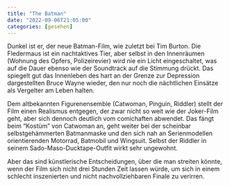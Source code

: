 ```yaml
---
title: "The Batman"
date: "2022-09-06T21:05:00"
categories: [gesehen]
---
```


Dunkel ist er, der neue Batman-Film, wie zuletzt bei Tim Burton. Die Fledermaus ist ein nachtaktives Tier, aber selbst in den Innenräumen (Wohnung des Opfers, Polizeirevier) wird nie ein Licht eingeschaltet, was auf die Dauer ebenso wie der Soundtrack auf die Stimmung drückt. Das spiegelt gut das Innenleben des hart an der Grenze zur Depression dargestellten Bruce Wayne wieder, den nur noch die nächtlichen Einsätze als Vergelter am Leben halten.

Dem altbekannten Figurenensemble (Catwoman, Pinguin, Riddler) stellt der Film einen Realismus entgegen, der zwar nicht so weit wie der Joker-Film geht, aber sich dennoch deutlich vom comichaften abwendet. Das fängt beim "Kostüm" von Catwoman an, geht weiter bei der scheinbar selbstgehämmerten Batmanmaske und den sich nah an Serienmodellen orientierenden Motorrad, Batmobil und Wingsuit. Selbst der Riddler in seinem Sado-Maso-Ducktape-Outfit wirkt sehr ungewohnt.

Aber das sind künstlerische Entscheidungen, über die man streiten könnte, wenn der Film sich nicht drei Stunden Zeit lassen würde, um sich in einem schlecht inszenierten und nicht nachvollziehbaren Finale zu verirren.